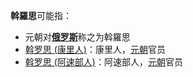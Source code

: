 '''斡羅思'''可能指：
* 元朝对'''[[俄罗斯|俄罗斯]]'''称之为斡羅思
* [[斡罗思_(康里人)|斡罗思 (康里人)]]：康里人，[[元朝|元朝]]官员
* [[斡罗思_(阿速部人)|斡罗思 (阿速部人)]]：阿速部人，[[元朝|元朝]]官员

{{disambig|Cat=三字消歧義}}